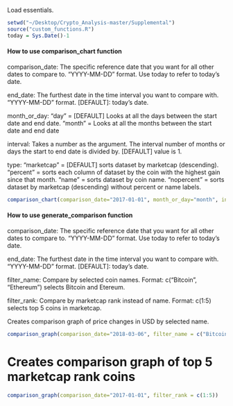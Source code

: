 
Load essentials.
```r
setwd("~/Desktop/Crypto_Analysis-master/Supplemental")
source("custom_functions.R")
today = Sys.Date()-1
```


#### How to use comparison_chart function####
comparison_date:
    The specific reference date that you want for all other dates to compare to. "YYYY-MM-DD" format. 
    Use today to refer to today's date.
    
end_date:
    The furthest date in the time interval you want to compare with. "YYYY-MM-DD" format. 
    [DEFAULT]: today's date.

month_or_day:
    "day" = [DEFAULT] Looks at all the days between the start date and end date.
    "month" = Looks at all the months between the start date and end date

interval:
    Takes a number as the argument. The interval number of months or days the start to end date is divided by. 
    [DEFAULT] value is 1.

type:
    "marketcap" = [DEFAULT] sorts dataset by marketcap (descending).
    "percent" = sorts each column of dataset by the coin with the highest gain since that month.
    "name" = sorts dataset by coin name.
    "nopercent" = sorts dataset by marketcap (descending) without percent or name labels.

```r
comparison_chart(comparison_date="2017-01-01", month_or_day="month", interval=1, type="percent", topranks=50)
```


#################################################################################

#### How to use generate_comparison function####
comparison_date:
    The specific reference date that you want for all other dates to compare to. "YYYY-MM-DD" format. 
    Use today to refer to today's date.
    
end_date:
    The furthest date in the time interval you want to compare with. "YYYY-MM-DD" format. 
    [DEFAULT]: today's date.

filter_name: 
	Compare by selected coin names.
	Format: c("Bitcoin", "Ethereum") selects Bitcoin and Etereum.

filter_rank: 
	Compare by marketcap rank instead of name. 
	Format: c(1:5) selects top 5 coins in marketcap.

Creates comparison graph of price changes in USD by selected name.
```r
comparison_graph(comparison_date="2018-03-06", filter_name = c("Bitcoin","Nano","TRON","Ripple","Verge","Binance Coin","Stellar","Cardano","VeChain"))
```


# Creates comparison graph of top 5 marketcap rank coins
```r
comparison_graph(comparison_date="2017-01-01", filter_rank = c(1:5))
```



